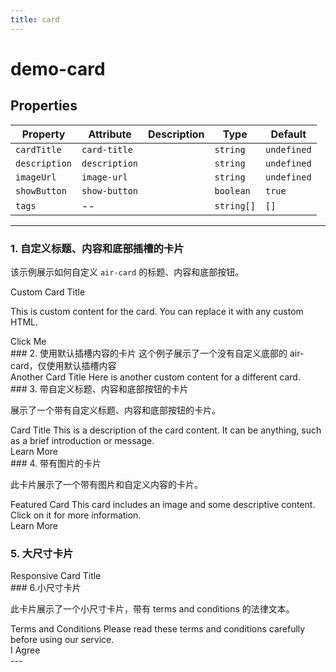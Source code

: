 ```yaml
---
title: card
---
```


<!-- truncate -->

# demo-card

<!-- Auto Generated Below -->


## Properties

| Property      | Attribute     | Description | Type       | Default     |
| ------------- | ------------- | ----------- | ---------- | ----------- |
| `cardTitle`   | `card-title`  |             | `string`   | `undefined` |
| `description` | `description` |             | `string`   | `undefined` |
| `imageUrl`    | `image-url`   |             | `string`   | `undefined` |
| `showButton`  | `show-button` |             | `boolean`  | `true`      |
| `tags`        | --            |             | `string[]` | `[]`        |


----------------------------------------------

### 1. 自定义标题、内容和底部插槽的卡片

该示例展示如何自定义 `air-card` 的标题、内容和底部按钮。
<air-previewer size="auto">
<div style={{ display: 'flex', gap: '1rem', justifyContent: 'center' }}>
<air-card imageUrl='https://via.placeholder.com/150' isHighlighted='true'>
  <span slot='title'>Custom Card Title</span>
  
  <span slot='content'>This is custom content for the card. You can replace it with any custom HTML. </span>
  
  <div slot='footer'>
    <air-button
      id='myButton'
      size='small'
      variant='solid'
      color='primary'
      loading='false'
      disabled='false'
    >
      Click Me
    </air-button>
  </div>
</air-card>
</div>
</air-previewer>
### 2. 使用默认插槽内容的卡片 
这个例子展示了一个没有自定义底部的 air-card，仅使用默认插槽内容

<air-previewer size="auto">
<div style={{ display: 'flex', gap: '1rem', justifyContent: 'center' }}>
<air-card isHighlighted="false">
  <span slot="title">Another Card Title</span>
  <span slot="content">Here is another custom content for a different card.</span>
</air-card>
</div>
</air-previewer>
### 3. 带自定义标题、内容和底部按钮的卡片

展示了一个带有自定义标题、内容和底部按钮的卡片。

<air-previewer size="auto">
<div style={{ display: 'flex', gap: '1rem', justifyContent: 'center' }}>
<air-card isHighlighted='true'>
<span slot='title'>
<air-text type='heading' level='1' color='primary'>Card Title</air-text>
</span>
<span slot='content'>
<air-text type='body' color='secondary'>This is a description of the card content. It can be anything, such as a brief introduction or message. </air-text>
  </span>
<div slot='footer'>
<air-button size='small' variant='solid' color='primary'>Learn More</air-button>
</div>
</air-card>
</div>
</air-previewer>
### 4. 带有图片的卡片

此卡片展示了一个带有图片和自定义内容的卡片。


<air-previewer size="auto">
<div style={{ display: 'flex', gap: '1rem', justifyContent: 'center' }}>
<air-card isHighlighted='false' imageUrl='https://via.placeholder.com/150'>
<span slot='title'>
<air-text type='heading' level='2' color='primary'>Featured Card</air-text>
</span>
<span slot='content'>
    <air-text type='body' color='tertiary'>This card includes an image and some descriptive content. Click on it for more information. </air-text>
</span>
<div slot='footer'>
<air-button size='medium' variant='outline' color='primary'>Learn More</air-button>
</div>
</air-card>
</div>
</air-previewer>

### 5. 大尺寸卡片

<air-previewer size="auto">
<div style={{ display: 'flex', gap: '1rem', justifyContent: 'center' }}>
<air-card isHighlighted='false' size='large'>
  <span slot='content'>
    <air-text type='fluid-heading' color='primary'>Responsive Card Title</air-text>
  </span>
</air-card>
</div>
</air-previewer>
### 6.小尺寸卡片

此卡片展示了一个小尺寸卡片，带有 terms and conditions 的法律文本。

<air-previewer size="auto">
<div style={{ display: 'flex', gap: '1rem', justifyContent: 'center' }}>
<air-card isHighlighted='false' size='small'>
  <span slot='title'>
    <air-text type='heading' level='3' color='primary'>Terms and Conditions</air-text>
  </span>
  <span slot='content'>
    <air-text type='legal' color='tertiary'>Please read these terms and conditions carefully before using our service. </air-text>
</span>
<div slot='footer'>
<air-button size='small' variant='outline' color='secondary'>I Agree</air-button>
</div>
</air-card>
</div>
</air-previewer>
---